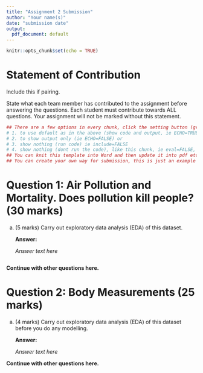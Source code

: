 ```yaml
---
title: "Assignment 2 Submission"
author: "Your name(s)"
date: "submission date"
output:
  pdf_document: default
---
```


```r
knitr::opts_chunk$set(echo = TRUE)
```

# Statement of Contribution

Include this if pairing.

State what each team member has contributed to the assignment before answering the questions. Each student must contribute towards ALL questions. Your assignment will not be marked without this statement.

```r
## There are a few options in every chunk, click the setting button (greyed) near the triangle:
# 1. to use default as in the above (show code and output, ie ECHO=TRUE) or 
# 2. to show output only (ie ECHO=FALSE) or
# 3. show nothing (run code) ie include=FALSE
# 4. show nothing (dont run the code), like this chunk, ie eval=FALSE, include=FALSE
## You can knit this template into Word and then update it into pdf etc..
## You can create your own way for submission, this is just an example if you are going to use Rmd.
```


# Question 1: Air Pollution and Mortality. Does pollution kill people? (30 marks)


(a) (5 marks) Carry out exploratory data analysis (EDA) of this dataset.

    **Answer:**

    *Answer text here*

    ```r


    ```

**Continue with other questions here.**

# Question 2: Body Measurements (25 marks)

(a) (4 marks) Carry out exploratory data analysis (EDA) of this dataset before you do any modelling. 

    **Answer:**

    *Answer text here*

**Continue with other questions here.**